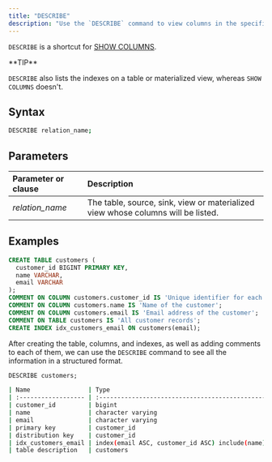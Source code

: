 ```yaml
---
title: "DESCRIBE"
description: "Use the `DESCRIBE` command to view columns in the specified table, source, sink, view, or materialized view."
---
```


`DESCRIBE` is a shortcut for [SHOW COLUMNS](/docs/current/sql-show-columns/).

<Tip>
**TIP**

`DESCRIBE` also lists the indexes on a table or materialized view, whereas `SHOW COLUMNS` doesn't.
</Tip>

## Syntax

```bash
DESCRIBE relation_name;
```

## Parameters

| Parameter or clause | Description                                                                      |
| :------------------ | :------------------------------------------------------------------------------- |
| _relation\_name_    | The table, source, sink, view or materialized view whose columns will be listed. |

## Examples

```sql
CREATE TABLE customers (
  customer_id BIGINT PRIMARY KEY,
  name VARCHAR,
  email VARCHAR
);
COMMENT ON COLUMN customers.customer_id IS 'Unique identifier for each customer';
COMMENT ON COLUMN customers.name IS 'Name of the customer';
COMMENT ON COLUMN customers.email IS 'Email address of the customer';
COMMENT ON TABLE customers IS 'All customer records';
CREATE INDEX idx_customers_email ON customers(email);
```

After creating the table, columns, and indexes, as well as adding comments to each of them, we can use the `DESCRIBE` command to see all the information in a structured format.

```sql
DESCRIBE customers;
```

```bash
| Name                | Type                                                                  | Is Hidden | Description                         |
| :------------------ | :-------------------------------------------------------------------- | :-------- | :---------------------------------- |
| customer_id         | bigint                                                                | false     | Unique identifier for each customer |
| name                | character varying                                                     | false     | Name of the customer                |
| email               | character varying                                                     | false     | Email address of the customer       |
| primary key         | customer_id                                                           |           |                                     |
| distribution key    | customer_id                                                           |           |                                     |
| idx_customers_email | index(email ASC, customer_id ASC) include(name) distributed by(email) |           |                                     |
| table description   | customers                                                             |           | All customer records                |

```
